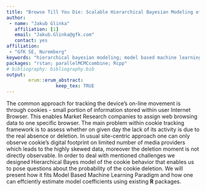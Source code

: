 ```yaml
---
title: "Browse Till You Die: Scalable Hierarchical Bayesian Modeling of cookie deletion"
author:
 - name: "Jakub Glinka"
   affiliation: [1]
   email: "Jakub.Glinka@gfk.com"
   contact: yes
affiliation:
 - "GfK SE, Nuremberg"
keywords: "hierarchical bayesian modeling; model based machine learning; consensus MCMC"
packages: "rstan; parallelMCMCcombine; Rcpp"
# bibliography: bibliography.bib
output:  
        erum::erum_abstract:
                  keep_tex: TRUE
---
```


The common approach for tracking the device's on-line movement is
through cookies - small portion of information stored within user
Internet Browser. This enables Market Research companies to assign web
browsing data to one specific browser. The main problem within cookie
tracking framework is to assess whether on given day the lack of its
activity is due to the real absence or deletion. In usual site-centric
approach one can only observe cookie’s digital footprint on limited
number of media providers which leads to the highly skewed data,
moreover the deletion moment is not directly observable. In order to
deal with mentioned challenges we designed Hierarchical Bayes model of
the cookie behavior that enables us to pose questions about the
probability of the cookie deletion. We will present how it fits Model
Based Machine Learning Paradigm and how one can effciently estimate
model coefficients using existing **R** packages.

<!--  -->
<!--  -->
<!--  -->
